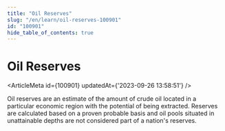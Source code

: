 ```yaml
---
title: "Oil Reserves"
slug: "/en/learn/oil-reserves-100901"
id: "100901"
hide_table_of_contents: true
---
```



# Oil Reserves

<ArticleMeta id={100901} updatedAt={'2023-09-26 13:58:51'} />
<div className='border-solid border-b border-t-0 my-4 border-[var(--ifm-color-gray-300)]' />

Oil reserves are an estimate of the amount of crude oil located in a particular economic region with the potential of being extracted. Reserves are calculated based on a proven probable basis and oil pools situated in unattainable depths are not considered part of a nation's reserves.
